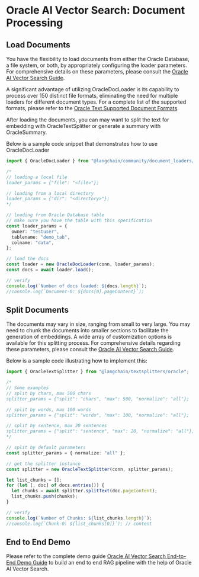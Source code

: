 # Oracle AI Vector Search: Document Processing

## Load Documents

You have the flexibility to load documents from either the Oracle Database, a file system, or both, by appropriately configuring the loader parameters. For comprehensive details on these parameters, please consult the [Oracle AI Vector Search Guide](https://www.oracle.com/pls/topic/lookup?ctx=dblatest&id=GUID-73397E89-92FB-48ED-94BB-1AD960C4EA1F).

A significant advantage of utilizing OracleDocLoader is its capability to process over 150 distinct file formats, eliminating the need for multiple loaders for different document types. For a complete list of the supported formats, please refer to the [Oracle Text Supported Document Formats](https://www.oracle.com/pls/topic/lookup?ctx=dblatest&id=GUID-2EC9C942-0989-4FEE-909A-3575349AC706).

After loading the documents, you can may want to split the text for embedding with OracleTextSplitter or generate a summary with OracleSummary.

Below is a sample code snippet that demonstrates how to use OracleDocLoader

```typescript
import { OracleDocLoader } from "@langchain/community/document_loaders/fs/oracle";

/*
// loading a local file
loader_params = {"file": "<file>"};

// loading from a local directory
loader_params = {"dir": "<directory>"};
*/

// loading from Oracle Database table
// make sure you have the table with this specification
const loader_params = {
  owner: "testuser",
  tablename: "demo_tab",
  colname: "data",
};

// load the docs
const loader = new OracleDocLoader(conn, loader_params);
const docs = await loader.load();

// verify
console.log(`Number of docs loaded: ${docs.length}`);
//console.log(`Document-0: ${docs[0].pageContent}`);
```

## Split Documents

The documents may vary in size, ranging from small to very large. You may need to chunk the documents into smaller sections to facilitate the generation of embeddings. A wide array of customization options is available for this splitting process. For comprehensive details regarding these parameters, please consult the [Oracle AI Vector Search Guide](https://www.oracle.com/pls/topic/lookup?ctx=dblatest&id=GUID-4E145629-7098-4C7C-804F-FC85D1F24240).

Below is a sample code illustrating how to implement this:

```typescript
import { OracleTextSplitter } from "@langchain/textsplitters/oracle";

/*
// Some examples
// split by chars, max 500 chars
splitter_params = {"split": "chars", "max": 500, "normalize": "all"};

// split by words, max 100 words
splitter_params = {"split": "words", "max": 100, "normalize": "all"};

// split by sentence, max 20 sentences
splitter_params = {"split": "sentence", "max": 20, "normalize": "all"};
*/

// split by default parameters
const splitter_params = { normalize: "all" };

// get the splitter instance
const splitter = new OracleTextSplitter(conn, splitter_params);

let list_chunks = [];
for (let [, doc] of docs.entries()) {
  let chunks = await splitter.splitText(doc.pageContent);
  list_chunks.push(chunks);
}

// verify
console.log(`Number of Chunks: ${list_chunks.length}`);
//console.log(`Chunk-0: ${list_chunks[0]}`); // content
```

## End to End Demo

Please refer to the complete demo guide [Oracle AI Vector Search End-to-End Demo Guide](https://github.com/langchain-ai/langchainjs/tree/main/cookbook/oracleai.mdx) to build an end to end RAG pipeline with the help of Oracle AI Vector Search.
